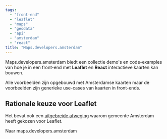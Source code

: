 ```yaml
---
tags:
  - "front-end"
  - "leaflet"
  - "maps"
  - "geodata"
  - "api"
  - "amsterdam"
  - "react"
title: "Maps.developers.amsterdam"
---
```


Maps.developers.amsterdam biedt een collectie demo's en code-examples van hoe je in een front-end met <b>Leaflet</b> en <b>React</b> interactieve kaarten kan bouwen.

Alle voorbeelden zijn opgebouwd met Amsterdamse kaarten maar de voorbeelden zijn generieke use-cases van kaarten in front-ends.

## Rationale keuze voor Leaflet
Het bevat ook een [uitgebreide afweging](https://maps.developers.amsterdam/?path=/docs/alternative-solutions--docs) waarom gemeente Amsterdam heeft gekozen voor Leaflet.

<Link href="https://maps.developers.amsterdam">
  Naar maps.developers.amsterdam
  <Icon icon="pijl-naar-rechts" />
</Link>
